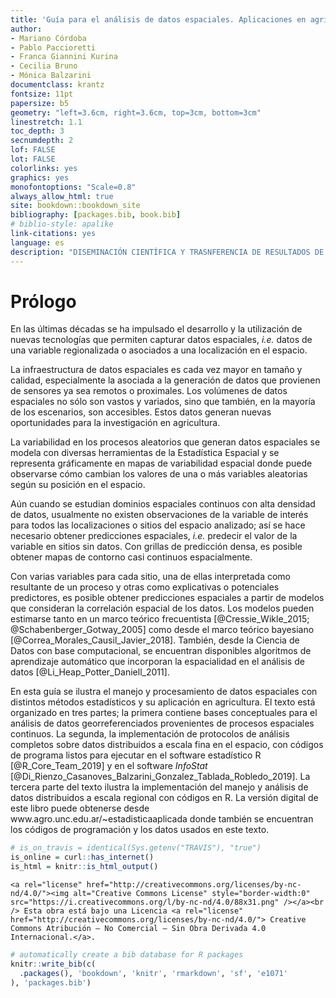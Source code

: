```yaml
--- 
title: 'Guía para el análisis de datos espaciales. Aplicaciones en agricultura' 
author: 
- Mariano Córdoba
- Pablo Paccioretti
- Franca Giannini Kurina
- Cecilia Bruno
- Mónica Balzarini
documentclass: krantz
fontsize: 11pt
papersize: b5
geometry: "left=3.6cm, right=3.6cm, top=3cm, bottom=3cm"
linestretch: 1.1
toc_depth: 3
secnumdepth: 2
lof: FALSE
lot: FALSE
colorlinks: yes
graphics: yes
monofontoptions: "Scale=0.8"
always_allow_html: true
site: bookdown::bookdown_site
bibliography: [packages.bib, book.bib]
# biblio-style: apalike
link-citations: yes
language: es
description: "DISEMINACIÓN CIENTÍFICA Y TRASNFERENCIA DE RESULTADOS DE INVESTIGACIÓN, PROMOVIDAS POR EL MINISTERIO DE CIENCIA Y TECNOLOGÍA DE LA PROVINCIA DE CÓRDOBA."
---
```


# Prólogo {-}

En las últimas décadas se ha impulsado el desarrollo y la utilización de nuevas tecnologías que permiten capturar datos espaciales, *i.e.* datos de una variable regionalizada o asociados a una localización en el espacio. 

La infraestructura de datos espaciales es cada vez mayor en tamaño y calidad, especialmente la asociada a la generación de datos que provienen de sensores ya sea remotos o proximales. Los volúmenes de datos espaciales no sólo son vastos y variados, sino que también, en la mayoría de los escenarios, son accesibles. Estos datos generan nuevas oportunidades para la investigación en agricultura.

La variabilidad en los procesos aleatorios que generan datos espaciales se modela con diversas herramientas de la Estadística Espacial y se representa gráficamente en mapas de variabilidad espacial donde puede observarse cómo cambian los valores de una o más variables aleatorias según su posición en el espacio.

Aún cuando se estudian dominios espaciales continuos con alta densidad de datos, usualmente no existen observaciones de la variable de interés para todos las localizaciones o sitios del espacio analizado; así se hace necesario obtener predicciones espaciales, *i.e.* predecir el valor de la variable en sitios sin datos. Con grillas de predicción densa, es posible obtener mapas de contorno casi continuos espacialmente.

Con varias variables para cada sitio, una de ellas interpretada como resultante de un proceso y otras como explicativas o potenciales predictores, es posible obtener predicciones espaciales a partir de modelos que consideran la correlación espacial de los datos. Los modelos pueden estimarse tanto en un marco teórico frecuentista [@Cressie_Wikle_2015; @Schabenberger_Gotway_2005] como desde el marco teórico bayesiano [@Correa_Morales_Causil_Javier_2018]. También, desde la Ciencia de Datos con base computacional, se encuentran disponibles algoritmos de aprendizaje automático que incorporan la espacialidad en el análisis de datos [@Li_Heap_Potter_Daniell_2011].

En esta guía se ilustra el manejo y procesamiento de datos espaciales con distintos métodos estadísticos y su aplicación en agricultura. El texto está organizado en tres partes; la primera contiene bases conceptuales para el análisis de datos georreferenciados provenientes de procesos espaciales continuos. La segunda, la implementación de protocolos de análisis completos sobre datos distribuidos a escala fina en el espacio, con códigos de programa listos para ejecutar en el software estadístico R [@R_Core_Team_2019] y en el software *InfoStat* [@Di_Rienzo_Casanoves_Balzarini_Gonzalez_Tablada_Robledo_2019]. La tercera parte del texto ilustra la implementación del manejo y análisis de datos distribuidos a escala regional con códigos en R. La versión digital de este libro puede obtenerse desde www.agro.unc.edu.ar/~estadisticaaplicada donde también se encuentran los códigos de programación y los datos usados en este texto.


```r
# is_on_travis = identical(Sys.getenv("TRAVIS"), "true")
is_online = curl::has_internet()
is_html = knitr::is_html_output()
```

```asis
<a rel="license" href="http://creativecommons.org/licenses/by-nc-nd/4.0/"><img alt="Creative Commons License" style="border-width:0" src="https://i.creativecommons.org/l/by-nc-nd/4.0/88x31.png" /></a><br /> Esta obra está bajo una Licencia <a rel="license" href="http://creativecommons.org/licenses/by-nc-nd/4.0/"> Creative Commons Atribución – No Comercial – Sin Obra Derivada 4.0 Internacional.</a>.

```


\mainmatter


```r
# automatically create a bib database for R packages
knitr::write_bib(c(
  .packages(), 'bookdown', 'knitr', 'rmarkdown', 'sf', 'e1071'
), 'packages.bib')
```
